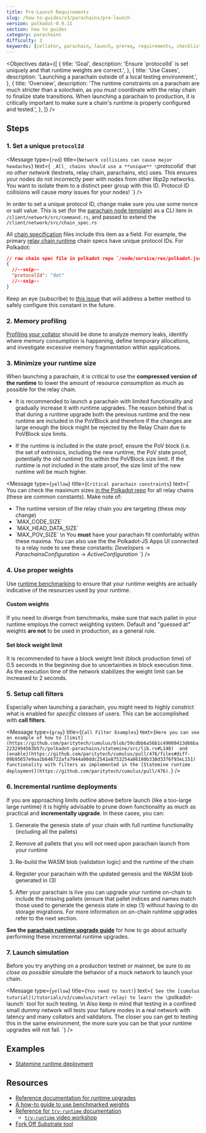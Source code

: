 ```yaml
---
title: Pre-Launch Requirements
slug: /how-to-guides/v3/parachains/pre-launch
version: polkadot-0.9.11
section: how to guides
category: parachains
difficulty: 2
keywords: [collator, parachain, launch, prereq, requirements, checklist, weight, migration]
---
```


<Objectives
  data={[
    {
      title: 'Goal',
      description: 'Ensure \`protocolId\` is set uniquely and that runtime weights are correct.',
    },
    {
      title: 'Use Cases',
      description: 'Launching a parachain outside of a local testing environment.',
    },
    {
      title: 'Overview',
      description: 'The runtime constraints on a parachain are much stricter than a solochain, as you must coordinate with the relay chain to finalize state transitions. When launching a parachain to production, it is critically important to make sure a chain\'s runtime is properly configured and tested.',
    },
  ]}
/>

## Steps

### 1. Set a unique `protocolId`

<Message
  type={`red`}
  title={`Network collisions can cause major headaches`}
  text={`
_All_ chains should use a **unique** \`protocolId\` that _no other network_ (testnets, relay chain,
parachains, etc) uses. This ensures your nodes do not incorrectly peer with
nodes from other libp2p networks. You want to isolate them to a distinct peer group with this ID.
Protocol ID collisions will cause _many_ issues for your nodes!
`}
/>

In order to set a unique protocol ID, change make sure you use some nonce or salt value. This is set
(for the [parachain node template](https://github.com/substrate-developer-hub/substrate-parachain-template/))
as a CLI item in `/client/network/src/command.rs`, and passed to extend the `/client/network/src/chain_spec.rs`

All [chain specification](/v3/runtime/chain-specs) files include this item as a field. For example,
the primary [relay chain
runtime](https://github.com/paritytech/polkadot/tree/master/node/service/res)
chain specs have unique protocol IDs. For Polkadot:

```json
// raw chain spec file in polkadot repo `/node/service/res/polkadot.json`
{
  //--snip--
  "protocolId": "dot"
  //--snip--
}
```

Keep an eye (subscribe)
to [this issue](https://github.com/paritytech/substrate/issues/7746)
that will address a better method to safely configure this constant in the future.

### 2. Memory profiling

[Profiling your collator](/v3/tools/memory-profiling) should be done to analyze memory leaks,
identify where memory consumption is happening, define temporary allocations, and investigate
excessive memory fragmentation within applications.

### 3. Minimize your runtime size

When launching a parachain, it is critical to use the **compressed version of the runtime** to lower
the amount of resource consumption as much as possible for the relay chain.

- It is recommended to launch a parachain with limited functionality and gradually increase it with
  runtime upgrades. The reason behind that is that during a runtime upgrade both the previous runtime
  and the new runtime are included in the PoVBlock and therefore if the changes are large enough the
  block might be rejected by the Relay Chain due to PoVBlock size limits.

- If the runtime is included in the state proof, ensure the PoV block (i.e. the set of extrinsics,
  including the new runtime, the PoV state proof, potentially the old runtime) fits within the
  PoVBlock size limit. If the runtime is not included in the state proof, the size limit of the new
  runtime will be much higher.

<Message
  type={`yellow`}
  title={`Critical parachain constraints`}
  text={`
You can check the maximum sizes [in the Polkadot
repo](https://github.com/paritytech/polkadot/blob/master/primitives/src/v1/mod.rs#L247-L253)
for all relay chains (these are common constants). Make note of:
- The runtime version of the relay chain you are targeting (these _may_ change)
- \`MAX_CODE_SIZE\`
- \`MAX_HEAD_DATA_SIZE\`
- \`MAX_POV_SIZE\`
\n
You **must** have your parachain fit comfortably within these maxima.
You can also use the the Polkadot-JS Apps UI connected to a relay node to see these
constants: _Developers_ -> _ParachainsConfiguration_ -> _ActiveConfiguration_
  `}
/>

### 4. Use proper weights

Use [runtime benchmarking](/v3/runtime/benchmarking) to ensure that your runtime weights are
actually indicative of the resources used by your runtime.

#### Custom weights

If you need to diverge from benchmarks, make sure that each pallet in your runtime employs the
correct weighting system. Default and "guessed at" weights **are not** to be used in production, as
a general rule.

#### Set block weight limit

It is recommended to have a block weight limit (block production time) of 0.5 seconds in the
beginning due to uncertainties in block execution time. As the execution time of the network
stabilizes the weight limit can be increased to 2 seconds.

### 5. Setup call filters

Especially when launching a parachain, you might need to highly constrict what is enabled for
_specific classes_ of users. This can be accomplished with **call filters**.

<Message
  type={`gray`}
  title={`Call Filter Examples`}
  text={`
Here you can see an example of how to
[limit](https://github.com/paritytech/cumulus/blob/59cdbb6a56b1c49009413d66ba2232494563b57c/polkadot-parachains/statemine/src/lib.rs#L148) 
and [enable](https://github.com/paritytech/cumulus/pull/476/files#diff-09b95657e9aa1b646722afa7944a00ddc2541e8753254a86180b338d3376f93eL151) 
functionality with filters as implemented in
the [Statemine runtime deployment](https://github.com/paritytech/cumulus/pull/476).
`}
/>

### 6. Incremental runtime deployments

If you are approaching limits outline above before launch (like a too-large large runtime) it is
highly advisable to prune down functionality as much as practical and **incrementally upgrade**.
In these cases, you can:

1. Generate the genesis state of your chain with full runtime functionality (including all the pallets)

2. Remove all pallets that you will not need upon parachain launch from your runtime

3. Re-build the WASM blob (validation logic) and the runtime of the chain

4. Register your parachain with the updated genesis and the WASM blob generated in (3)

5. After your parachain is live you can upgrade your runtime on-chain to include the missing pallets
   (ensure that pallet indices and names match those used to generate the genesis state in step (1)
   without having to do storage migrations. For more information on on-chain runtime upgrades refer to
   the next section.

**See the [parachain runtime upgrade guide](/how-to-guides/v3/parachains/runtime-upgrades)** for how
to go about actually performing these incremental runtime upgrades.

### 7. Launch simulation

Before you try anything on a production testnet or mainnet, be sure to _as close as possible_
simulate the behavior of a mock network to launch your chain.

<Message
  type={`yellow`}
  title={`You need to test!`}
  text={`
See the [cumulus tutorial](/tutorials/v3/cumulus/start-relay) to learn the \`polkadot-launch\` tool
for such testing.
\n
Also keep in mind that testing in a confined small dummy network will tests your failure modes in a
real network with latency and many collators and validators. The closer you can get to testing this
in the same environment, the more sure you can be that your runtime upgrades will not fail.
`}
/>

## Examples

- [Statemine runtime deployment](https://github.com/paritytech/cumulus/pull/476)

## Resources

- [Reference documentation for runtime upgrades](/v3/runtime/upgrades)
- [A how-to guide to use benchmarked weights](/how-to-guides/v3/weights/use-benchmark-weights)
- [Reference for `try-runtime` documentation](/v3/tools/try-runtime)
  - [`try-runtime` video workshop](https://www.crowdcast.io/e/substrate-seminar/41)
- [Fork Off Substrate tool](https://github.com/maxsam4/fork-off-substrate)
